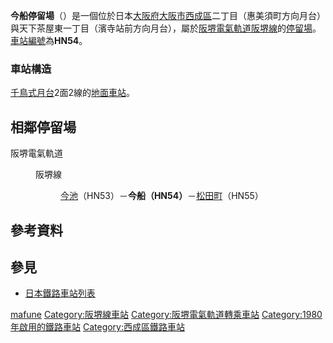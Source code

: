{{日本車站資訊
|公司色     = #008040
|文字色     = 
|站名       = 今船停留場
|圖片       = <!-- 檔案不存在 今船停留場.jpg -->
|圖片說明   = [[濱寺站前停留場|濱寺站前]]方向月台（前）、[[惠美須町站|惠美須町]]方向月台（後）
|日文原名   = 今船
|平假名     = いまふね
|羅馬拼音   = IMAFUNE
|電報略號   = 
|所在地     = {{JPN}}[[大阪府|大阪府]][[大阪市|大阪市]][[西成區|西成區]]天下茶屋北二丁目<br />大阪市西成區天下茶屋東一丁目
|座標       = {{coord|34|38|34.04|N|135|30|5.71|E|type:railwaystation_region:JP-27|display=inline,title}}
|車站構造   = 地面車站
|月台配置   = 千鳥式 2面2線
|啟用年月日 = 1980年（昭和55年）11月28日
|廢站年月日 = 
|乘客人數   = 
|上下車人次 = 
|統計年度   = 
|轉車       = [[花園町站|花園町站]]（[[大阪市高速電氣軌道|大阪市高速電氣軌道]][[四橋線|四橋線]]）
|備註       = 
|adjacent = {{Adjacent stations|system=阪堺電氣軌道|line=阪堺線|left=今池|right=松田町|note-left=HN53<br />0.3km|note-mid=<span style="background-color:#ffffff; color:#000000; border:1px solid #000000; text-align:center;"> HN54 </span><br />距離[[惠美須町站|惠美須町]]1.3km|note-right=HN55<br />0.4km}}
}}
'''今船停留場'''（{{jpn|j=今船停留場|hg=いまふねていりゅうじょう|rm=Imafune teiryūjō|f=y}}）是一個位於日本[[大阪府|大阪府]][[大阪市|大阪市]][[西成區|西成區]]{{link-ja|天下茶屋|天下茶屋北}}二丁目（惠美須町方向月台）與天下茶屋東一丁目（濱寺站前方向月台），屬於[[阪堺電氣軌道|阪堺電氣軌道]][[阪堺線|阪堺線]]的[[鐵路車站|停留場]]。[[車站編號|車站編號]]為'''HN54'''。

=== 車站構造 ===
[[千鳥式月台|千鳥式月台]]2面2線的[[地面車站|地面車站]]。

== 相鄰停留場 ==
; 阪堺電氣軌道
: {{Color|green|■}}阪堺線
:: [[今池停留場|今池]]（HN53）－'''今船（HN54）'''－[[松田町停留場|松田町]]（HN55）

== 參考資料 ==
{{Reflist}}

== 參見 ==
* [[日本鐵路車站列表|日本鐵路車站列表]]

{{阪堺線}}
{{DEFAULTSORT:Imafune}}
[[Category:日本鐵路車站_I|mafune]]
[[Category:阪堺線車站|Category:阪堺線車站]]
[[Category:阪堺電氣軌道轉乘車站|Category:阪堺電氣軌道轉乘車站]]
[[Category:1980年啟用的鐵路車站|Category:1980年啟用的鐵路車站]]
[[Category:西成區鐵路車站|Category:西成區鐵路車站]]